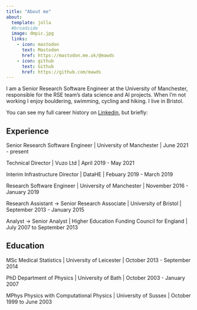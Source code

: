 ```yaml
---
title: "About me"
about:
  template: jolla
  #broadside 
  image: dmpic.jpg
  links:
    - icon: mastodon 
      text: Mastodon
      href: https://mastodon.me.uk/@mawds
    - icon: github
      text: Github
      href: https://github.com/mawds
---
```


I am a Senior Research Software Engineer at the University of Manchester, responsible for the RSE team's data science and AI projects.  When I'm not working I enjoy bouldering, swimming, cycling and hiking.  I live in Bristol.

You can see my full career history on [Linkedin](https://www.linkedin.com/in/david-mawdsley-7477873/), but briefly:

## Experience

Senior Research Software Engineer | University of Manchester | June 2021 - present

Technical Director | Vuzo Ltd | April 2019 - May 2021 

Interim Infrastructure Director | DataHE | Febuary 2019 - March 2019

Research Software Engineer | University of Manchester | November 2016 - January 2019

Research Assistant -> Senior Research Associate | University of Bristol | September 2013 - January 2015

Analyst -> Senior Analyst | Higher Education Funding Council for England | July 2007 to September 2013


## Education

MSc Medical Statistics | University of Leicester | October 2013 - September 2014

PhD Department of Physics | University of Bath | October 2003 - January 2007

MPhys Physics with Computational Physics | University of Sussex | October 1999 to June 2003

